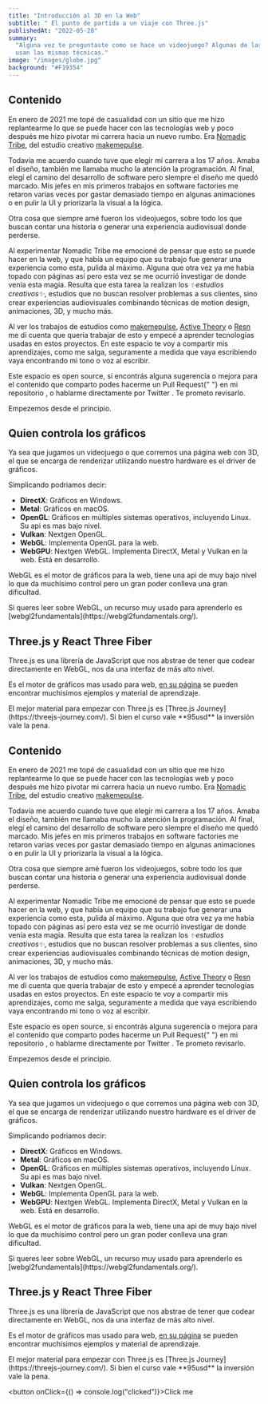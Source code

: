 ```yaml
---
title: "Introducción al 3D en la Web"
subtitle: " El punto de partida a un viaje con Three.js"
publishedAt: "2022-05-28"
summary:
  "Alguna vez te preguntaste como se hace un videojuego? Algunas de las webs que mas impresionan
  usan las mismas técnicas."
image: "/images/globe.jpg"
background: "#F19354"
---
```


## Contenido

En enero de 2021 me topé de casualidad con un sitio que me hizo replantearme lo que se puede hacer
con las tecnologías web y poco después me hizo pivotar mi carrera hacia un nuevo rumbo. Era
[Nomadic Tribe](https://2019.makemepulse.com/), del estudio creativo
[makemepulse](https://www.makemepulse.com/).

<Figure figcaption="Nomadic Tribe, por Makemepulse">
  <source src="https://i.gyazo.com/f5e0dbc46a5ec4b60d4d82284118e432.mp4" type="video/mp4" />
</Figure>

Todavía me acuerdo cuando tuve que elegír mi carrera a los 17 años. Amaba el diseño, también me
llamaba mucho la atención la programación. Al final, elegí el camino del desarrollo de software pero
siempre el diseño me quedó marcado. Mis jefes en mis primeros trabajos en software factories me
retaron varias veces por gastar demasiado tiempo en algunas animaciones o en pulir la UI y
priorizarla la visual a la lógica.

Otra cosa que siempre amé fueron los videojuegos, sobre todo los que buscan contar una historia o
generar una experiencia audiovisual donde perderse.

Al experimentar Nomadic Tribe me emocioné de pensar que esto se puede hacer en la web, y que había
un equipo que su trabajo fue generar una experiencia como esta, pulida al máximo. Alguna que otra
vez ya me había topado con páginas así pero esta vez se me ocurrió investigar de donde venía esta
magia. Resulta que esta tarea la realizan los _✨estudios creativos✨_, estudios que no buscan
resolver problemas a sus clientes, sino crear experiencias audiovisuales combinando técnicas de
motion design, animaciones, 3D, y mucho más.

Al ver los trabajos de estudios como [makemepulse](https://www.makemepulse.com/),
[Active Theory](https://activetheory.net/) o [Resn](https://resn.co.nz/) me dí cuenta que quería
trabajar de esto y empecé a aprender tecnologías usadas en estos proyectos. En este espacio te voy a
compartir mis aprendizajes, como me salga, seguramente a medida que vaya escribiendo vaya
encontrando mi tono o voz al escribir.

<SideNote variant="disclaimer">
  Este espacio es open source, si encontrás alguna sugerencía o mejora para el contenido que
  comparto podes hacerme un Pull Request{" "}
  <Link href="https://github.com/emaLorenzo/emalorenzo.com" variant="repo">
    en mi repositorio
  </Link>
  , o hablarme directamente por <Link href="https://twitter.com/emalorenzo_" variant="twitter">
    Twitter
  </Link>. Te prometo revisarlo.
</SideNote>

Empezemos desde el principio.

## Quien controla los gráficos

Ya sea que jugamos un videojuego o que corremos una página web con 3D, el que se encarga de
renderizar utilizando nuestro hardware es el driver de gráficos.

Simplicando podriamos decir:

- **DirectX**: Gráficos en Windows.
- **Metal**: Gráficos en macOS.
- **OpenGL**: Gráficos en múltiples sistemas operativos, incluyendo Linux. Su api es mas bajo nivel.
- **Vulkan**: Nextgen OpenGL.
- **WebGL**: Implementa OpenGL para la web.
- **WebGPU**: Nextgen WebGL. Implementa DirectX, Metal y Vulkan en la web. Está en desarrollo.

WebGL es el motor de gráficos para la web, tiene una api de muy bajo nivel lo que da muchísimo
control pero un gran poder conlleva una gran dificultad.

<SideNote>
  Si queres leer sobre WebGL, un recurso muy usado para aprenderlo es
  [webgl2fundamentals](https://webgl2fundamentals.org/).
</SideNote>

## Three.js y React Three Fiber

Three.js es una librería de JavaScript que nos abstrae de tener que codear directamente en WebGL,
nos da una interfaz de más alto nivel.

Es el motor de gráficos mas usado para web, [en su página](https://threejs.org/) se pueden encontrar
muchisimos ejemplos y material de aprendizaje.

<Figure figcaption="RectAreaLight, uno de los ejemplos de la web de Three.js">
  <source src="https://i.gyazo.com/ce72f2fdb4d21c3faf7d1270ba5b7896.mp4" type="video/mp4" />
</Figure>

<SideNote variant="material">
  El mejor material para empezar con Three.js es [Three.js Journey](https://threejs-journey.com/).
  Si bien el curso vale **95usd** la inversión vale la pena.
</SideNote>

## Contenido

En enero de 2021 me topé de casualidad con un sitio que me hizo replantearme lo que se puede hacer
con las tecnologías web y poco después me hizo pivotar mi carrera hacia un nuevo rumbo. Era
[Nomadic Tribe](https://2019.makemepulse.com/), del estudio creativo
[makemepulse](https://www.makemepulse.com/).

<Figure figcaption="Nomadic Tribe, por Makemepulse">
  <source src="https://i.gyazo.com/f5e0dbc46a5ec4b60d4d82284118e432.mp4" type="video/mp4" />
</Figure>

Todavía me acuerdo cuando tuve que elegír mi carrera a los 17 años. Amaba el diseño, también me
llamaba mucho la atención la programación. Al final, elegí el camino del desarrollo de software pero
siempre el diseño me quedó marcado. Mis jefes en mis primeros trabajos en software factories me
retaron varias veces por gastar demasiado tiempo en algunas animaciones o en pulir la UI y
priorizarla la visual a la lógica.

Otra cosa que siempre amé fueron los videojuegos, sobre todo los que buscan contar una historia o
generar una experiencia audiovisual donde perderse.

Al experimentar Nomadic Tribe me emocioné de pensar que esto se puede hacer en la web, y que había
un equipo que su trabajo fue generar una experiencia como esta, pulida al máximo. Alguna que otra
vez ya me había topado con páginas así pero esta vez se me ocurrió investigar de donde venía esta
magia. Resulta que esta tarea la realizan los _✨estudios creativos✨_, estudios que no buscan
resolver problemas a sus clientes, sino crear experiencias audiovisuales combinando técnicas de
motion design, animaciones, 3D, y mucho más.

Al ver los trabajos de estudios como [makemepulse](https://www.makemepulse.com/),
[Active Theory](https://activetheory.net/) o [Resn](https://resn.co.nz/) me dí cuenta que quería
trabajar de esto y empecé a aprender tecnologías usadas en estos proyectos. En este espacio te voy a
compartir mis aprendizajes, como me salga, seguramente a medida que vaya escribiendo vaya
encontrando mi tono o voz al escribir.

<SideNote variant="disclaimer">
  Este espacio es open source, si encontrás alguna sugerencía o mejora para el contenido que
  comparto podes hacerme un Pull Request{" "}
  <Link href="https://github.com/emaLorenzo/emalorenzo.com" variant="repo">
    en mi repositorio
  </Link>
  , o hablarme directamente por <Link href="https://twitter.com/emalorenzo_" variant="twitter">
    Twitter
  </Link>. Te prometo revisarlo.
</SideNote>

Empezemos desde el principio.

## Quien controla los gráficos

Ya sea que jugamos un videojuego o que corremos una página web con 3D, el que se encarga de
renderizar utilizando nuestro hardware es el driver de gráficos.

Simplicando podriamos decir:

- **DirectX**: Gráficos en Windows.
- **Metal**: Gráficos en macOS.
- **OpenGL**: Gráficos en múltiples sistemas operativos, incluyendo Linux. Su api es mas bajo nivel.
- **Vulkan**: Nextgen OpenGL.
- **WebGL**: Implementa OpenGL para la web.
- **WebGPU**: Nextgen WebGL. Implementa DirectX, Metal y Vulkan en la web. Está en desarrollo.

WebGL es el motor de gráficos para la web, tiene una api de muy bajo nivel lo que da muchísimo
control pero un gran poder conlleva una gran dificultad.

<SideNote>
  Si queres leer sobre WebGL, un recurso muy usado para aprenderlo es
  [webgl2fundamentals](https://webgl2fundamentals.org/).
</SideNote>

## Three.js y React Three Fiber

Three.js es una librería de JavaScript que nos abstrae de tener que codear directamente en WebGL,
nos da una interfaz de más alto nivel.

Es el motor de gráficos mas usado para web, [en su página](https://threejs.org/) se pueden encontrar
muchisimos ejemplos y material de aprendizaje.

<Figure figcaption="RectAreaLight, uno de los ejemplos de la web de Three.js">
  <source src="https://i.gyazo.com/ce72f2fdb4d21c3faf7d1270ba5b7896.mp4" type="video/mp4" />
</Figure>

<SideNote variant="material">
  El mejor material para empezar con Three.js es [Three.js Journey](https://threejs-journey.com/).
  Si bien el curso vale **95usd** la inversión vale la pena.
</SideNote>

<button onClick={() => console.log("clicked")}>Click me</button>

